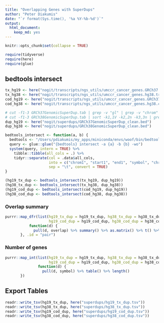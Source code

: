 ```yaml
---
title: "Overlapping Genes with SuperDups"
author: "Peter Diakumis"
date: "`r format(Sys.time(), '%a %Y-%b-%d')`"
output:
  html_document:
    keep_md: yes
---
```


```r
knitr::opts_chunk$set(collapse = TRUE)
```

```r
require(tidyverse)
require(here)
require(glue)
```

## bedtools intersect

```r

tx_hg19 <- here("nogit/transcripts/ngs_utils/umccr_cancer_genes.GRCh37.transcript.bed")
tx_hg38 <- here("nogit/transcripts/ngs_utils/umccr_cancer_genes.hg38.transcript.bed")
cod_hg19 <- here("nogit/transcripts/ngs_utils/umccr_cancer_genes.GRCh37.coding.bed")
cod_hg38 <- here("nogit/transcripts/ngs_utils/umccr_cancer_genes.hg38.coding.bed")

# cut -f1-3 GRCh37GenomicSuperDup.tab | grep -v "gl" | grep -v "chrom" | sort -k1,1V -k2,2n -k3,3n | sed 's/chr//' | uniq > GRCh37GenomicSuperDup_clean.bed
# cut -f1-3 GRCh38GenomicSuperDup.tab | sort -k1,1V -k2,2n -k3,3n | grep -v "_" | grep -v "EBV" | uniq > GRCh38GenomicSuperDup_clean.bed
dup_hg19 <- here("nogit/superdups/GRCh37GenomicSuperDup_clean.bed")
dup_hg38 <- here("nogit/superdups/GRCh38GenomicSuperDup_clean.bed")

bedtools_intersect <- function(a, b) {
  bedtools <- "/Users/pdiakumis/my_apps/miniconda/envs/woof/bin/bedtools"
  query <- glue::glue("{bedtools} intersect -a {a} -b {b} -wo")
  system(query, intern = TRUE) %>%
    tibble::tibble(all_cols = .) %>%
    tidyr::separate(col = .data$all_cols,
                    into = c("chrom1", "start1", "end1", "symbol", "chrom2", "start2", "end2", "overlap"),
                    sep = "\t", convert = TRUE)
}

(hg19_tx_dup <- bedtools_intersect(tx_hg19, dup_hg19))
(hg38_tx_dup <- bedtools_intersect(tx_hg38, dup_hg38))
(hg19_cod_dup <- bedtools_intersect(cod_hg19, dup_hg19))
(hg38_cod_dup <- bedtools_intersect(cod_hg38, dup_hg38))

```

### Overlap summary

```r
purrr::map_dfr(list(hg19_tx_dup = hg19_tx_dup, hg38_tx_dup = hg38_tx_dup,
                    hg19_cod_dup = hg19_cod_dup, hg38_cod_dup = hg38_cod_dup),
           function(d) {
             pull(d, overlap) %>% summary() %>% as.matrix() %>% t() %>% as_tibble()
       }, .id = "pair")
```

### Number of genes

```r
purrr::map_int(list(hg19_tx_dup = hg19_tx_dup, hg38_tx_dup = hg38_tx_dup,
                    hg19_cod_dup = hg19_cod_dup, hg38_cod_dup = hg38_cod_dup),
               function(d) {
                 pull(d, symbol) %>% table() %>% length()
       })
```

## Export Tables

```r
readr::write_tsv(hg19_tx_dup, here("superdups/hg19_tx_dup.tsv"))
readr::write_tsv(hg38_tx_dup, here("superdups/hg38_tx_dup.tsv"))
readr::write_tsv(hg19_cod_dup, here("superdups/hg19_cod_dup.tsv"))
readr::write_tsv(hg38_cod_dup, here("superdups/hg38_cod_dup.tsv"))
```

